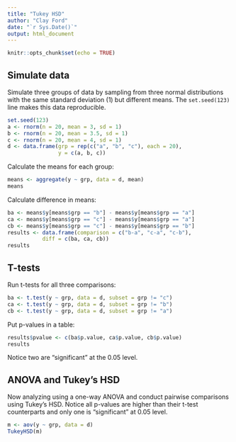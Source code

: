 ```yaml
---
title: "Tukey HSD"
author: "Clay Ford"
date: "`r Sys.Date()`"
output: html_document
---
```


```r
knitr::opts_chunk$set(echo = TRUE)
```

## Simulate data

Simulate three groups of data by sampling from three normal distributions with the same standard deviation (1) but different means. The `set.seed(123)` line makes this data reproducible.

```r
set.seed(123)
a <- rnorm(n = 20, mean = 3, sd = 1)
b <- rnorm(n = 20, mean = 3.5, sd = 1)
c <- rnorm(n = 20, mean = 4, sd = 1)
d <- data.frame(grp = rep(c("a", "b", "c"), each = 20),
                y = c(a, b, c))
```

Calculate the means for each group:

```r
means <- aggregate(y ~ grp, data = d, mean)
means
```

Calculate difference in means:

```r
ba <- means$y[means$grp == "b"] - means$y[means$grp == "a"]
ca <- means$y[means$grp == "c"] - means$y[means$grp == "a"]
cb <- means$y[means$grp == "c"] - means$y[means$grp == "b"]
results <- data.frame(comparison = c("b-a", "c-a", "c-b"), 
           diff = c(ba, ca, cb))
results
```


## T-tests

Run t-tests for all three comparisons:

```r
ba <- t.test(y ~ grp, data = d, subset = grp != "c")
ca <- t.test(y ~ grp, data = d, subset = grp != "b")
cb <- t.test(y ~ grp, data = d, subset = grp != "a")
```

Put p-values in a table:

```r
results$pvalue <- c(ba$p.value, ca$p.value, cb$p.value)
results
```

Notice two are "significant" at the 0.05 level.

## ANOVA and Tukey's HSD

Now analyzing using a one-way ANOVA and conduct pairwise comparisons using Tukey's HSD. Notice all p-values are higher than their t-test counterparts and only one is "significant" at 0.05 level.

```r
m <- aov(y ~ grp, data = d)
TukeyHSD(m)
```

